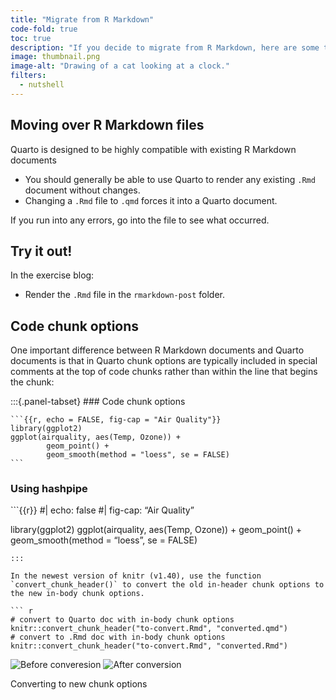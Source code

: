 ```yaml
---
title: "Migrate from R Markdown"
code-fold: true
toc: true
description: "If you decide to migrate from R Markdown, here are some tips."
image: thumbnail.png
image-alt: "Drawing of a cat looking at a clock."
filters:
  - nutshell
---
```


## Moving over R Markdown files

Quarto is designed to be highly compatible with existing R Markdown documents

* You should generally be able to use Quarto to render any existing `.Rmd` document without changes.
* Changing a `.Rmd` file to `.qmd` forces it into a Quarto document.

If you run into any errors, go into the file to see what occurred.

:::{.callout-note}
## Try it out!

In the exercise blog:

* Render the `.Rmd` file in the `rmarkdown-post` folder.
:::

## Code chunk options

One important difference between R Markdown documents and Quarto documents is that in Quarto chunk options are typically included in special comments at the top of code chunks rather than within the line that begins the chunk:

:::{.panel-tabset}
### Code chunk options
````
```{{r, echo = FALSE, fig-cap = "Air Quality"}}
library(ggplot2)
ggplot(airquality, aes(Temp, Ozone)) + 
        geom_point() + 
        geom_smooth(method = "loess", se = FALSE)
```
````
### Using hashpipe
```{{r}}
#| echo: false
#| fig-cap: "Air Quality"

library(ggplot2)
ggplot(airquality, aes(Temp, Ozone)) + 
        geom_point() + 
        geom_smooth(method = "loess", se = FALSE)
```
:::

In the newest version of knitr (v1.40), use the function `convert_chunk_header()` to convert the old in-header chunk options to the new in-body chunk options.

``` r
# convert to Quarto doc with in-body chunk options
knitr::convert_chunk_header("to-convert.Rmd", "converted.qmd")
# convert to .Rmd doc with in-body chunk options
knitr::convert_chunk_header("to-convert.Rmd", "converted.Rmd") 
```

:::{.column-page}
::: {#fig-conversion layout-ncol=2}

![Before converesion](convert-chunks/to-convert.png)
![After conversion](convert-chunks/converted.png)

Converting to new chunk options
:::
:::


